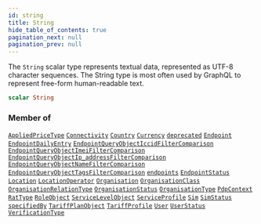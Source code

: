 ```yaml
---
id: string
title: String
hide_table_of_contents: true
pagination_next: null
pagination_prev: null
---
```








The `String` scalar type represents textual data, represented as UTF-8 character sequences. The String type is most often used by GraphQL to represent free-form human-readable text.

```graphql
scalar String
```




### Member of

[`AppliedPriceType`](/graphql/objects/applied-price-type)  <Badge className="secondary" text="object"/><Bullet />[`Connectivity`](/graphql/objects/connectivity)  <Badge className="secondary" text="object"/><Bullet />[`Country`](/graphql/objects/country)  <Badge className="secondary" text="object"/><Bullet />[`Currency`](/graphql/objects/currency)  <Badge className="secondary" text="object"/><Bullet />[`deprecated`](/graphql/directives/deprecated)  <Badge className="secondary" text="directive"/><Bullet />[`Endpoint`](/graphql/objects/endpoint)  <Badge className="secondary" text="object"/><Bullet />[`EndpointDailyEntry`](/graphql/objects/endpoint-daily-entry)  <Badge className="secondary" text="object"/><Bullet />[`EndpointQueryObjectIccidFilterComparison`](/graphql/inputs/endpoint-query-object-iccid-filter-comparison)  <Badge className="secondary" text="input"/><Bullet />[`EndpointQueryObjectImeiFilterComparison`](/graphql/inputs/endpoint-query-object-imei-filter-comparison)  <Badge className="secondary" text="input"/><Bullet />[`EndpointQueryObjectIp_addressFilterComparison`](/graphql/inputs/endpoint-query-object-ip-address-filter-comparison)  <Badge className="secondary" text="input"/><Bullet />[`EndpointQueryObjectNameFilterComparison`](/graphql/inputs/endpoint-query-object-name-filter-comparison)  <Badge className="secondary" text="input"/><Bullet />[`EndpointQueryObjectTagsFilterComparison`](/graphql/inputs/endpoint-query-object-tags-filter-comparison)  <Badge className="secondary" text="input"/><Bullet />[`endpoints`](/graphql/queries/endpoints)  <Badge className="secondary" text="query"/><Bullet />[`EndpointStatus`](/graphql/objects/endpoint-status)  <Badge className="secondary" text="object"/><Bullet />[`Location`](/graphql/objects/location)  <Badge className="secondary" text="object"/><Bullet />[`LocationOperator`](/graphql/objects/location-operator)  <Badge className="secondary" text="object"/><Bullet />[`Organisation`](/graphql/objects/organisation)  <Badge className="secondary" text="object"/><Bullet />[`OrganisationClass`](/graphql/objects/organisation-class)  <Badge className="secondary" text="object"/><Bullet />[`OrganisationRelationType`](/graphql/objects/organisation-relation-type)  <Badge className="secondary" text="object"/><Bullet />[`OrganisationStatus`](/graphql/objects/organisation-status)  <Badge className="secondary" text="object"/><Bullet />[`OrganisationType`](/graphql/objects/organisation-type)  <Badge className="secondary" text="object"/><Bullet />[`PdpContext`](/graphql/objects/pdp-context)  <Badge className="secondary" text="object"/><Bullet />[`RatType`](/graphql/objects/rat-type)  <Badge className="secondary" text="object"/><Bullet />[`RoleObject`](/graphql/objects/role-object)  <Badge className="secondary" text="object"/><Bullet />[`ServiceLevelObject`](/graphql/objects/service-level-object)  <Badge className="secondary" text="object"/><Bullet />[`ServiceProfile`](/graphql/objects/service-profile)  <Badge className="secondary" text="object"/><Bullet />[`Sim`](/graphql/objects/sim)  <Badge className="secondary" text="object"/><Bullet />[`SimStatus`](/graphql/objects/sim-status)  <Badge className="secondary" text="object"/><Bullet />[`specifiedBy`](/graphql/directives/specified-by)  <Badge className="secondary" text="directive"/><Bullet />[`TariffPlanObject`](/graphql/objects/tariff-plan-object)  <Badge className="secondary" text="object"/><Bullet />[`TariffProfile`](/graphql/objects/tariff-profile)  <Badge className="secondary" text="object"/><Bullet />[`User`](/graphql/objects/user)  <Badge className="secondary" text="object"/><Bullet />[`UserStatus`](/graphql/objects/user-status)  <Badge className="secondary" text="object"/><Bullet />[`VerificationType`](/graphql/objects/verification-type)  <Badge className="secondary" text="object"/>



